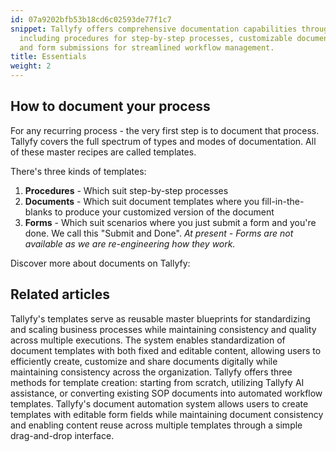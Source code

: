 ```yaml
---
id: 07a9202bfb53b18cd6c02593de77f1c7
snippet: Tallyfy offers comprehensive documentation capabilities through templates,
  including procedures for step-by-step processes, customizable document templates,
  and form submissions for streamlined workflow management.
title: Essentials
weight: 2
---
```


## How to document your process

For any recurring process - the very first step is to document that process. Tallyfy covers the full spectrum of types and modes of documentation. All of these master recipes are called templates.

There's three kinds of templates:

1. **Procedures** - Which suit step-by-step processes
2. **Documents** - Which suit document templates where you fill-in-the-blanks to produce your customized version of the document
3. **Forms** - Which suit scenarios where you just submit a form and you're done. We call this "Submit and Done". _At present - Forms are not available as we are re-engineering how they work._

Discover more about documents on Tallyfy:



<PageTree />


## Related articles
<CardGrid>
<LinkTitleCard header="<b>Documenting > Templates</b>" href="/products/pro/documenting/templates/" > Tallyfy's templates serve as reusable master blueprints for standardizing and scaling business processes while maintaining consistency and quality across multiple executions. </LinkTitleCard>
<LinkTitleCard header="<b>Documenting > Documents</b>" href="/products/pro/documenting/documents/" > The system enables standardization of document templates with both fixed and editable content, allowing users to efficiently create, customize and share documents digitally while maintaining consistency across the organization. </LinkTitleCard>
<LinkTitleCard header="<b>Templates > Create a template</b>" href="/products/pro/documenting/templates/create-template/" > Tallyfy offers three methods for template creation: starting from scratch, utilizing Tallyfy AI assistance, or converting existing SOP documents into automated workflow templates. </LinkTitleCard>
<LinkTitleCard header="<b>Documents > Add fields to document templates</b>" href="/products/pro/documenting/documents/how-can-i-add-editable-fields-to-my-tallyfy-documents/" > Tallyfy's document automation system allows users to create templates with editable form fields while maintaining document consistency and enabling content reuse across multiple templates through a simple drag-and-drop interface. </LinkTitleCard>
</CardGrid>